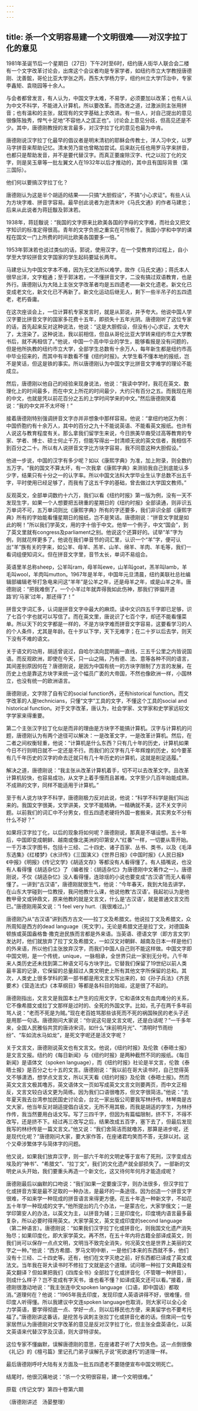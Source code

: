 ```yaml
---
---
---
```

title: 杀一个文明容易建一个文明很难——对汉字拉丁化的意见
---




1981年圣诞节后一个星期日（27日）下午2时至6时，纽约唐人街华人联合会二楼有一个文字改革讨论会，出席这个会议者均是专家学者，如纽约市立大学教授唐德刚、沈善鋐，哥伦比亚大学张之丙，西东大学杨力宇，纽约州立大学邝治中，专家李鑫矩、袁晓园等十余人。

与会者都曾发言，有人认为，中国文字太难，不易学，必须要加以改革；也有人认为中文不科学，不能进入计算机，所以要改革。而改进之道，过激派则主张用拼音；也有温和的主张，就现有的文字基础上求改进。有一些人，对自己提出的意见很像陈独秀，悍气十足地“不容他人之匡正也”。讨论会上意见分歧，但高见还是不少。其中，唐德刚教授的发言最多，对汉字拉丁化的意见也最为中肯。

唐德刚说汉字拉丁化最早的倡议者是明末清初的耶稣会传教士，洋人习中文，以罗马字拼音来帮助记忆。清末劳乃宣也曾略加尝试。后来赵元任也用罗马字来拼音，也都只是帮助发音，并不是要代替汉字。而真正要废除汉字、代之以拉丁化的文字，则是吴玉章等一批左翼文人在1932年以后才推动的，其中且有国际背景（第三国际）。

他们何以要搞汉字拉丁化？

唐德刚认为这是半个胡适的结果——只搞“大胆假设”，不搞“小心求证”。有些人认为方块字难、拼音字容易。最早创此说者为逊清末叶《马氏文通》的作者马建忠；后来从此说者为蒋廷黻及郭沫若。

1938年，蒋廷黻说：“我国的文字原来比欧美各国的字母的文字难，而社会又把文字知识的标准定得很高。青年的文字负担之重实在可怜极了。我国小学和中学的课程在国文一门上所费的时间比欧美各国要多一倍。”

1953年郭沫若也说过类似的话，郭说，使用汉字，在一个受教育的过程上，自小学至大学较拼音文字国家的学生起码要延长两年。

马建忠认为中国文字本不难，因为无文法所以难学，故作《马氏文通》；蒋氏本人很早出洋，文字粗通；至于郭沫若，一不懂拼音文字，二没有搞过双语教育，也是外行。唐德刚认为大陆上主张文字改革者均是五四遗老——新文化遗老。新文化已变成老文化，新文化已不再新了。新文化运动后继无人，剩下一些半吊子的五四遗老，老朽昏庸。

在这次座谈会上，一位计算机专家发言时，就是从郭说，并予夸大。他说中国人学汉字要比拼音文字的国家多花费十五年，即损失十五年光阴。唐德刚听了这位专家的话，首先起来反对这种说法，他说：“这是大胆假设，但没有小心求证，太夸大了，太渲染了。这种说法，我以前相信，但自从哥伦比亚大学转来纽约市立大学教书后，就不再相信了。”他说，中国一个高中毕业的学生，能够看报是没有问题的，但是他所执教的纽约市立大学，全部学生总数有十余万人，每年新生都是纽约市高中毕业招来的，而其中有半数看不懂《纽约时报》。大学生看不懂本地的报纸，岂不是笑话，但这是铁的事实。所以唐德刚认为中国文字比拼音文字难学的理论不能成立。

然后，唐德刚以他自己的经验来现身说法，他说：“我读中学时，我花在英文、数理化上的时间最多，而在中文上所花的时间最少，大约只有百分之五。而我现在用的中文，也就是凭以前花百分之五的上学时间学来的中文。”然后唐德刚笑着说：“我的中文并不太坏呀！”

接着唐德刚特别强调拼音文字亦并非想象中那样容易。他说：“拿纽约地区为例：中国侨胞约有十余万人，其中的百分之九十不能说英语、不能看英文报纸。也许有人说这与教育程度有关。那么拿我们留学生来说，今日旅美华裔受过高等教育的专家、学者、博士、硕士何止千万，但能写得出一封清顺无讹的英文信者，我相信不到百分之二十。所以有人说拼音文字比方块字容易，我不同意这种大胆假设。”

他进一步说，中国的汉字有多少呢？如以《康熙字典》为准，加上附录，则全数约五万字。“我的国文不算太坏，有一次我拿《康熙字典》来测验我自己到底能认多少字，结果只有十分之一的认字率。所以中国文法科大学毕业生认字总数不出五千字，平时使用已经足够了，而我有了这五千字的基础，曾去做过大学国文教师。”

反观英文，全部单词数约十六万，我们以看《纽约时报》第一版为例，没有一天不发现生字，如果一个人想要把五磅重的星期日的《纽约时报》全部读通，则非识五万单词不可，五万单词则比《康熙字典》所有的字还要多，我们非识全部《康熙字典》所有的字始能看懂星期日的报纸，岂不是笑话。唐德刚说：“拼音文字就是如此的啊！”所以我们学英文，用的字十倍于中文。他举一个例子，中文“国会”，到了英文里就有congress及parliament之别。他说这个还算好的。试举“羊”字为例，则就花样更多了。他说在我们单音节的词汇里，认识一个“羊”字，便可认出“羊”族有关的字来，如公羊、母羊、羔羊、山羊、绵羊、羊肉、羊毛等，我们一看词组便知词义。但在拼音文字里，音节太长，单词不易组合。

英语里羊总称sheep，公羊叫ram，母羊叫ewe，山羊叫goat，羔羊叫lamb，羊毛叫wool，羊肉叫mutton。1967年是羊年，中国年元旦清晨，纽约美联社总社编辑部编辑老爷打急电来问这“羊年”是公羊之年，还是母羊之年，或是山羊之年。唐德刚说：“把我难倒了。一个小羊过年就弄得我如此伤神，那我们‘骅骝开道路’的‘马家’过年，那还得了！”

拼音文字词汇多，认词是拼音文字中最大的麻烦。读中文识四五千字即已足够，识了七百个字也就可以写信了。而在英文里，唐说识了七百个字，却还不能看懂菜单。所以天下的文字都是一样的，不是方块字难而拼音文字容易，这要看学习的人的个人条件，尤其是年龄。在十岁以下学，天下无难字；在二十岁以后去学，则天下没有不难的语文。

关于语文的功用，胡适曾说过，自哈尔滨向昆明画一直线，三五千公里之内皆说国语。而反观欧洲，即使在今天，只一山之隔，乃有德、法、意等各种不同的语言，其间差别原因何在？唐德刚说，是因为中国有统一的方块字限制了方言的发展，在历史上也是靠这方块字来统一这个幅员广袤的大帝国，不然也像欧洲一样，小国林立，也没有统一的欧洲语言。

唐德刚说，文字除了自有它的social function外，还有historical function。而文字改革的人是technicians，只懂“文字”工具的文字，不懂这个工具的social and historical function。对于文字改革，唐认为，社会学家、文学家和史学家远较文字学家来得重要。

第二个主张汉字拉丁化似是而非的理由是方块字不能搞计算机。汉字与计算机的问题，唐德刚认为有两个途径可以解决：一是改革文字，一是改革计算机。然后，在二者之间权衡轻重，他说：“计算机是什么东西？只有几十年的历史，计算机如果今日不行则明日就不一定还是不行。而我们的汉字有几千年辉煌的历史，如今要革有几千年历史的汉字的命去迁就只有几十年历史的计算机，这就是削足适履。”

解决之道，唐德刚说：“我主张从改革计算机着手，切不可以去改革文字。且改革计算机较快，也容易成功，从文字上着手慢而且甚难。文字至少几百年始能成熟，不成熟的文字，同样不能适用于计算机。”

至于有人说方块字不科学，唐德刚极力反对此说，他说：“科学不科学是我们叫出来的。我国文字很美，文学讲美，文学不能精确，一精确就不美，这不关文字问题。以前我们的词汇中不分男女，但五四遗老硬将外国一套搬来，其实男女不分有什么不好？”

如果将汉字拉丁化，以后的现象将如何呢？唐德刚说，那真是不堪设想。五十年后，中国即变成朝鲜、越南或像北美洲的印第安人“红番”一样，一切要从零开始。一千万本汉字图书，包括十三经、二十四史、诸子百家、丛书、类书，以及《毛泽东选集》《红楼梦》《水浒传》《三国演义》《世界日报》《中国时报》《人民日报》《中报》《明报》《传记文学》《胡适文存》等都没有人看得懂了。有人插嘴说，也没有人看得懂《胡适杂忆》了（编者按：《胡适杂忆》为唐德刚中文著作之一）。唐德刚说，不仅《胡适杂忆》没人看得懂，连琼瑶的小说也要变成“古汉语”而无人看得懂了。一讲到“古汉语”，唐德刚就很生气，他说：“今年春天，我到大陆去讲学，在山东大学碰到一位教授，我问他教什么课，他说他教‘古汉语’。我起初认为是他教甲骨文或钟鼎文，原来他教的就是文言文，什么是‘古汉语’，就是普通文言文而已。”唐德刚用英文说：“I feel very hurt.（我很难过。）”

唐德刚乃从“古汉语”讲到西方古文——拉丁文及希腊文。他说拉丁文及希腊文，众所周知是西方的dead language（死文字）。无论是希腊文还是拉丁文，对德国条顿族或英国盎格鲁·撒克逊民族而言都是外来语。当英语、德语文学（即方言文学）发达时，他们就放弃了拉丁文及希腊文，一如汉文对朝鲜、越南及日本一样是他们的外来语，所以他们主张放弃汉字，而我们中国人自己则不能这样做。中国文字即中国文明，是一个传统，unique，一脉相承，全世界只此一家别无分号。八千年来人类历史还未找到第二种语文可与方块字比。它替我们保留了19世纪以前人类最丰富的记录，它保留的总量超过人类文明史上所有其他文字所保留的总和。其次，人类史上很多学科的第一部书都是用文言文写出来的，如《孙子兵法》《齐民要术》《营造法式》《本草纲目》等都是各科目的始祖，这是很了不起的。

唐德刚指出，文言文是我国本土产生的应用文字，它和语体文有血肉难分的关系，它不像希腊文或拉丁文那样是过时的、全死的外国文字。比如，孔子在两千多年前骂人说：“老而不死是为贼。”现在老百姓骂那些该死而不死的祸国殃民的老头子还是用那一句话。唐德刚问大家说：“你说这句是文言文呢，还是白话呢？”一千多年来，全国人民雅俗共赏的唐诗宋词，如什么“床前明月光”、“清明时节雨纷纷”、“车如流水马如龙”，是死文字呢还是活文字呢？

关于文言文，唐德刚说英文也有文言文。他说，《纽约时报》及伦敦《泰晤士报》是文言文报。纽约的《每日新闻》与《纽约时报》是两种截然不同的报纸。《每日新闻》是语体文（spoken language），而《纽约时报》社论是半文言，伦敦《泰晤士报》是百分之七十五的文言。唐德刚说：“我以前在哥大读书时，自己觉得英文不够潇洒，想学点文言文，所以天天看《纽约时报》及伦敦《泰晤士报》。然而英文文言文极其噜苏，英文语体文一页如写成英文文言文则要两页，而中文正相反，文言文较白话文更为简练。因为我们口语很噜苏，但文字很简洁。”他说：“去年夏天我去台湾参加民国史讨论会，台北一家出版公司要我写林纾传。林琴南是古文大家，他当年反对胡适提倡白话文，无所不用其极，而我是胡适的学生，为林纾作传，我当然要用白话文写。写了三四千字，但因为有篇幅限制，挤不下，不得不改写，还是挤不下。经过再三改写之后，结果改成五百字，塞下去了，但最后发现我写的林纾传是一篇文言文。”他又说：“我们舍简洁而就噜苏，那算是进步呢，还是现代化呢？”唐德刚问大家，要大家作答，在座诸君均笑而不答，无辞以对。这个又牵涉繁体字与简体字的问题。

他又说，如果我们放弃汉字，则一部六千年的文明史等于宣布了死刑，汉字变成古埃及的“神书”、“希腊文”、“拉丁文”，我们的文化遗产就全部损失了。一部新的文明史从头开始，我们要重头再造一个新文化，这又待何年何月才能造成呢？

唐德刚最后以幽默的口吻说：“我们如果一定要废汉字，则办法很多，但汉字拉丁化或拼音方案是最不足取的一种办法，是最坏的一条途径。因为创造一个拼音文字很难，不如来学一种现成的拼音语言来得更方便。花五十年造一种新文字，不如花五十年学一种现成的文字。”他所提出的几个办法，一是蒙古化，大家学俄文；一是学印第安人的办法，以英文为主，以拼音为辅；三是印度化，印度境内语言最多最复杂，所以必要时得用英文。大家学英文，英文变成印度的second language（第二种语言）。唐德刚说：“如果我们汉字拉丁化或拼音化，则我国文化遗产消失殆尽；如果印度化，即大家学英文。再不然，在五十年内将古籍全部译成英文，则我们尚可以保存一点点文明，文明当不致完全消失，何况英文也是世界上美丽的文字之一种。”他说：“西方希腊、罗马文明中断，一是他们本来的东西就不多，他们没有十三经、二十四史等。还有，他们在文字灭绝之前，好东西都已译成了英文或法文。当年我在哥大读书时不修拉丁文就是这个道理。试问哪一种拉丁文典籍没有英文翻译？但如果把我们《四库全书》全部拉丁化或拼音化（不管哪一种拼音），则成什么样子？岂不变成有字天书，谁也看不懂？如译成英文还可以看。”接着，唐德刚很激动地说：“我主张连中文spoken language（口语，即中国话）都取消。”道理何在？他说：“1965年我去印度，发现印度人英语讲得不好，很难懂，但印度人听得懂。所以我建议中文连spoken language也取消，则大家可以全心全力学英语，要学得彻底一点、学好一点，则以后移民也方便，来美留学也不要考托福了。”唐德刚讲这番话，是挖苦与讽刺主张拉丁化或拼音化者的话。但席间一位专家居然认为唐德刚对文字改革的意见是反对汉字拉丁化，但主张全盘英语化，以英文英语来代替汉字及汉语，则大谬特谬矣。

这位专家不懂幽默，误解唐德刚的意思，在座诸君子听了大惊失色。这一点倒很像《礼记》的《檀弓篇》里记孔门弟子误解孔子说“死欲速朽”的道理一样。

最后唐德刚呼吁大陆有关方面及一批五四遗老不要随便宣布中国文明死亡。

结尾时，他很沉痛地说：“杀一个文明很容易，建一个文明很难。”

原载《传记文学》第四十卷第六期

（唐德刚讲述　汤晏整理）